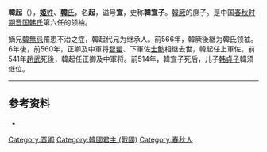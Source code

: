 {{模板:Infobox 先秦人物
|名稱=韓起 
|姓=[[姬姓|姬]]
|氏=[[韓氏|韓]]
|名=起
|字=
|别名=韓宣子
|别字=
|諡号=宣
|官位=[[晉國|晉國]][[中軍將|中軍將]]
|時代=春秋
|國家=晉國
|身份=卿
|出生=
|逝世=前514年
|父=[[韓厥|韓厥]]
|子女=[[韓須|韓須]]
}}
'''韓起'''（{{bd|？||前514年}}），[[姬姓|'''姬'''姓]]、[[韩氏|'''韓'''氏]]，名'''起'''，谥号'''宣'''，史称'''韓宣子'''。[[韓厥|韓厥]]的庶子。是中国[[春秋时期|春秋时期]][[晋国|晋国]][[韓国_(战国)|韩氏]]第六任的领袖。

嫡兄[[韓無忌|韓無忌]]罹患不治之症，韓起代兄为继承人。前566年，韓厥後継为韓氏领袖。6年後，前560年，正卿及中軍将[[智罃|智罃]]、下軍佐[[士魴|士魴]]相继去世，韓起任上軍佐。前541年[[趙武|趙武]]死後，韓起任正卿及中軍将。前514年，韓宣子死后，儿子[[韩貞子|韩貞子]]韓须继位。

{{start box}}
{{s-before|[[韓獻子|韓獻子]]}}
{{s-title|[[韓国_(战国)|晉國韓氏領袖]]}}
{{s-after|[[韓貞子|韓貞子]]}}
{{s-before|[[趙武|趙武]]}}
{{s-title|[[春秋时期|春秋]][[晉國|晉國]]正卿|前541年—前514年}}
{{s-after|[[魏舒|魏舒]]}}
{{end box}}


{{韩国君主}}
----

==参考资料==
*{{Wikisource history|史記|045|韓世家}}
[[Category:晋卿|Category:晋卿]]
[[Category:韓國君主_(戰國)|Category:韓國君主 (戰國)]]
[[Category:春秋人|Category:春秋人]]